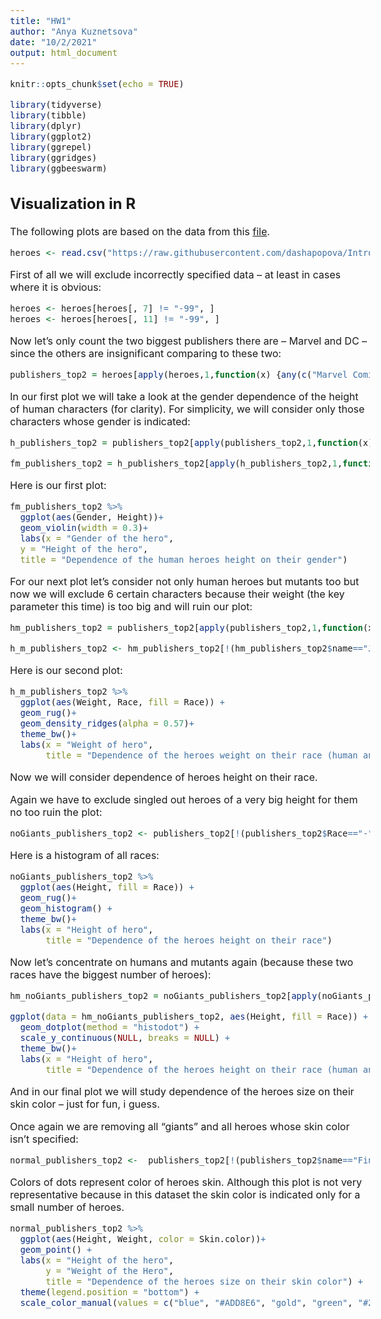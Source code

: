 ```yaml
---
title: "HW1"
author: "Anya Kuznetsova"
date: "10/2/2021"
output: html_document
---
```


<style type="text/css">
  body{
  font-size: 12pt;
}
</style>

```r
knitr::opts_chunk$set(echo = TRUE)
```

```r
library(tidyverse)
library(tibble)
library(dplyr)
library(ggplot2)
library(ggrepel)
library(ggridges)
library(ggbeeswarm)
```

## Visualization in R

The following plots are based on the data from this [file](https://raw.githubusercontent.com/dashapopova/Intro-to-R/main/HWs/heroes_information.csv).

```r
heroes <- read.csv("https://raw.githubusercontent.com/dashapopova/Intro-to-R/main/HWs/heroes_information.csv")
```

First of all we will exclude incorrectly specified data -- at least in cases where it is obvious:

```r
heroes <- heroes[heroes[, 7] != "-99", ]
heroes <- heroes[heroes[, 11] != "-99", ]
```

Now let's only count the two biggest publishers there are -- Marvel and DC -- since the others are insignificant comparing to these two:

```r
publishers_top2 = heroes[apply(heroes,1,function(x) {any(c("Marvel Comics", "DC Comics") %in% x)}),]
```

In our first plot we will take a look at the gender dependence of the height of human characters (for clarity). For simplicity, we will consider only those characters whose gender is indicated:

```r
h_publishers_top2 = publishers_top2[apply(publishers_top2,1,function(x) {any(c("Human") %in% x)}),]

fm_publishers_top2 = h_publishers_top2[apply(h_publishers_top2,1,function(x) {any(c("Female", "Male") %in% x)}),]
```

Here is our first plot:

```r
fm_publishers_top2 %>% 
  ggplot(aes(Gender, Height))+
  geom_violin(width = 0.3)+
  labs(x = "Gender of the hero",
  y = "Height of the hero",
  title = "Dependence of the human heroes height on their gender")
```

For our next plot let's consider not only human heroes but mutants too but now we will exclude 6 certain characters because their weight (the key parameter this time) is too big and will ruin our plot:

```r
hm_publishers_top2 = publishers_top2[apply(publishers_top2,1,function(x) {any(c("Mutant", "Human") %in% x)}),]

h_m_publishers_top2 <- hm_publishers_top2[!(hm_publishers_top2$name=="Juggernaut" | hm_publishers_top2$name=="Bloodaxe" | hm_publishers_top2$name=="A-Bomb" | hm_publishers_top2$name=="Onslaught" | hm_publishers_top2$name=="She-Hulk" | hm_publishers_top2$name=="Scorpion"),]
```

Here is our second plot:

```r
h_m_publishers_top2 %>% 
  ggplot(aes(Weight, Race, fill = Race)) +
  geom_rug()+
  geom_density_ridges(alpha = 0.57)+
  theme_bw()+
  labs(x = "Weight of hero",
       title = "Dependence of the heroes weight on their race (human and mutant)")
```

Now we will consider dependence of heroes height on their race.

Again we have to exclude singled out heroes of a very big height for them no too ruin the plot:

```r
noGiants_publishers_top2 <- publishers_top2[!(publishers_top2$Race=="-" | publishers_top2$name=="Fin Fang Foom" | publishers_top2$name=="Galactus" | publishers_top2$name=="Groot"),]
```

Here is a histogram of all races:

```r
noGiants_publishers_top2 %>% 
  ggplot(aes(Height, fill = Race)) +
  geom_rug()+
  geom_histogram() +
  theme_bw()+
  labs(x = "Height of hero",
       title = "Dependence of the heroes height on their race")
```

Now let's concentrate on humans and mutants again (because these two races have the biggest number of heroes):

```r
hm_noGiants_publishers_top2 = noGiants_publishers_top2[apply(noGiants_publishers_top2,1,function(x) {any(c("Mutant", "Human") %in% x)}),]

ggplot(data = hm_noGiants_publishers_top2, aes(Height, fill = Race)) +
  geom_dotplot(method = "histodot") +
  scale_y_continuous(NULL, breaks = NULL) +
  theme_bw()+
  labs(x = "Height of hero",
       title = "Dependence of the heroes height on their race (human and mutant)")
```

And in our final plot we will study dependence of the heroes size on their skin color -- just for fun, i guess.

Once again we are removing all "giants" and all heroes whose skin color isn't specified:

```r
normal_publishers_top2 <-  publishers_top2[!(publishers_top2$name=="Fin Fang Foom" | publishers_top2$name=="Galactus" | publishers_top2$name=="Groot" | publishers_top2$name=="Juggernaut" | publishers_top2$name=="Bloodaxe" | publishers_top2$name=="A-Bomb" | publishers_top2$name=="Onslaught" | publishers_top2$name=="She-Hulk" | publishers_top2$name=="Scorpion" | publishers_top2$Skin.color=="-"),]
```

Colors of dots represent color of heroes skin. Although this plot is not very representative because in this dataset the skin color is indicated only for a small number of heroes.

```r
normal_publishers_top2 %>%
  ggplot(aes(Height, Weight, color = Skin.color))+
  geom_point() + 
  labs(x = "Height of the hero",
       y = "Weight of the Hero",
       title = "Dependence of the heroes size on their skin color") +
  theme(legend.position = "bottom") +
  scale_color_manual(values = c("blue", "#ADD8E6", "gold", "green", "#231F20", "orange", "pink", "purple", "red", "#C0C0C0", "white", "yellow"))

```